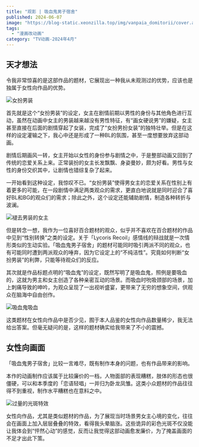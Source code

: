 ```yaml
---
title: "观影 | 吸血鬼男子宿舍"
published: 2024-06-07
image: "https://blog-static.xeonzilla.top/img/vanpaia_domitorii/cover.avif"
tags:
  - "漫画改动画"
category: "TV动画-2024年4月"
---
```

## 天才想法
令我非常惊喜的是这部作品的题材，它展现出一种我从未观测过的优势，应该也是独属于女性向作品的优势。

![女扮男装](https://blog-static.xeonzilla.top/img/vanpaia_domitorii/01.avif "女扮男装")

首先就是这个“女扮男装”的设定，女主在剧情前期以男性的身份与其他角色进行互动，虽然在动画中女主的男装越来越没有男性特征，有“画女硬说男”的嫌疑，女主甚至直接在后面的剧情穿起了女装，完成了“女扮男扮女装”的独特壮举。但是在这样的设定灌输之下，我心中还是形成了一种BL的氛围，甚至一度想要放弃这部动画。

剧情后期画风一转，女主开始以女性的身份参与剧情之中，于是整部动画又回到了传统的恋爱关系上来。正常装扮的女主长发飘飘、身姿曼妙，颇为好看。男性与女性的身份交织其中，让剧情也错综复杂了起来。

一开始看到这种设定，我惊叹不已。“女扮男装”使得男女主的恋爱关系在性别上有着更多的可能，在一段剧情中满足两类观众的需求，更直白地说就是同时迎合了喜好BL和BG的观众们的需求；除此之外，这个设定还能辅助剧情，制造各种转折与波澜。

![褪去男装的女主](https://blog-static.xeonzilla.top/img/vanpaia_domitorii/02.avif "褪去男装的女主")

但是转念一想，我作为一位喜好百合题材的观众，似乎并不喜欢在百合题材的作品中见到“性别转换”之类的设定。关于「Lycoris Recoil」感情线的辩战就是一次情形类似的生动实验。「吸血鬼男子宿舍」的题材可能同时吸引两派不同的观众，也有可能同时遭到两派观众的唾弃，因为它设定上的“不纯洁性”。究竟如何判断“女扮男装”的利弊，只能等待观众们的反应。

其次就是作品标题点明的“吸血鬼”的设定，既然写明了是吸血鬼，照例是要吸血的，这就为男主和女主创造了各种亲密互动的场景。而吸血时吮吸颈部的场景，加上刺痛导致的呻吟，为观众呈现了一出视听盛宴，更带来了无穷的想象空间，供观众在脑海中自由创作。

![吸血鬼吸血](https://blog-static.xeonzilla.top/img/vanpaia_domitorii/03.avif "吸血鬼吸血")

这类题材在女性向作品中是否少见，囿于本人品鉴的女性向作品数量稀少，我无法给出答案。但毫无疑问的是，这样的题材确实给我带来了不小的震撼。

## 女性向画面
「吸血鬼男子宿舍」比较一言难尽，既有制作本身的问题，也有作品带来的影响。

本作的动画制作应该属于比较廉价的一档，人物面部的表现糟糕，肢体的形态也很僵硬，可以和本季度的「恋语轻唱」一并归为卧龙凤雏。这类小众题材的作品往往得不到重视，制作水平糟糕也在意料之中。

![过量的光斑特效](https://blog-static.xeonzilla.top/img/vanpaia_domitorii/04.avif "过量的光斑特效")

女性向作品，尤其是类似题材的作品，为了展现当时场景男女主心境的变化，往往会在画面上加入层层叠叠的特效，看得我头晕脑涨。这些诡异的彩色光斑不仅没能让我体会到“怦然心动”的感觉，反而让我觉得这部动画愈发廉价，为了掩盖画面的不足才出此下策。
